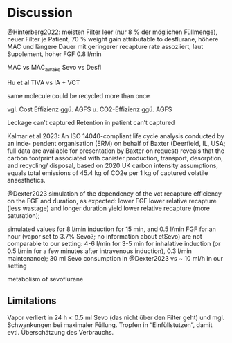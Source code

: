 # Discussion

@Hinterberg2022: meisten Filter leer (nur 8 % der möglichen Füllmenge), neuer Filter je Patient, 70 % weight gain attributable to desflurane, höhere MAC und längere Dauer mit geringerer recapture rate assoziiert, laut Supplement, hoher FGF 0.8 l/min

MAC vs MAC~awake~ Sevo vs Desfl

Hu et al TIVA vs IA + VCT

same molecule could be recycled more than once

vgl. Cost Effizienz ggü. AGFS u. CO2-Effizienz ggü. AGFS

Leckage can't captured
Retention in patient can't captured

Kalmar et al 2023: An ISO
14040-compliant life cycle analysis conducted by an inde-
pendent organisation (ERM) on behalf of Baxter (Deerfield, IL,
USA; full data are available for presentation by Baxter on
request) reveals that the carbon footprint associated with
canister production, transport, desorption, and recycling/
disposal, based on 2020 UK carbon intensity assumptions,
equals total emissions of 45.4 kg of CO2e per 1 kg of captured
volatile anaesthetics.

@Dexter2023 simulation of the dependency of the vct recapture efficiency on the
FGF and duration, as expected: lower FGF lower relative recapture (less wastage)
and longer duration yield lower relative recapture (more saturation);

simulated values for 8 l/min induction for 15 min, and 0.5 l/min FGF for an hour (vapor set to 3.7% Sevo?; no information about etSevo) are not comparable to our setting: 4-6 l/min for 3-5 min for inhalative induction (or 0.5 l/min for a few minutes after intravenous induction), 0.3 l/min maintenance); 30 ml Sevo consumption in @Dexter2023 vs ~ 10 ml/h in our setting

metabolism of sevoflurane

## Limitations

Vapor verliert in 24 h < 0.5 ml Sevo (das nicht über den Filter geht) und mgl. Schwankungen bei maximaler Füllung.
Tropfen in "Einfüllstutzen", damit evtl. Überschätzung des Verbrauchs.
